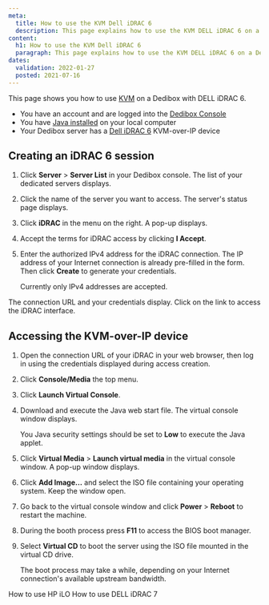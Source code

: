 ```yaml
---
meta:
  title: How to use the KVM Dell iDRAC 6
  description: This page explains how to use the KVM DELL iDRAC 6 on a Dedibox
content:
  h1: How to use the KVM Dell iDRAC 6
  paragraph: This page explains how to use the KVM DELL iDRAC 6 on a Dedibox
dates:
  validation: 2022-01-27
  posted: 2021-07-16
---
```


This page shows you how to use [KVM](/dedibox/kvm-over-ip/concepts/#kvm-over-ip) on a Dedibox with DELL iDRAC 6.

<Message type="requirement">

  - You have an account and are logged into the [Dedibox Console](https://console.online.net) 
  - You have [Java installed](https://www.java.com/en/download/help/download_options.html) on your local computer
  - Your Dedibox server has a [Dell iDRAC 6](https://www.dell.com/support/kbdoc/en-us/000123577/set-up-and-manage-idrac-6-lifecycle-controller-for-dell-poweredge-11g-servers) KVM-over-IP device  

</Message>

## Creating an iDRAC 6 session

1. Click **Server** > **Server List** in your Dedibox console. The list of your dedicated servers displays.

2. Click the name of the server you want to access. The server's status page displays.

3. Click **iDRAC** in the menu on the right. A pop-up displays.

    <Lightbox src="scaleway_idrac.webp" alt="" />

4. Accept the terms for iDRAC access by clicking **I Accept**.

5. Enter the authorized IPv4 address for the iDRAC connection. The IP address of your Internet connection is already pre-filled in the form. Then click **Create** to generate your credentials.

    <Message type="note">

    Currently only IPv4 addresses are accepted.

    </Message>

The connection URL and your credentials display. Click on the link to access the iDRAC interface.

## Accessing the KVM-over-IP device 

1. Open the connection URL of your iDRAC in your web browser, then log in using the credentials displayed during access creation. 

2. Click **Console/Media** the top menu.

    <Lightbox src="scaleway_idrac_console.webp" alt="" />

3. Click **Launch Virtual Console**. 

    <Lightbox src="scaleway_idrac_launch_console.webp"  alt="" />

4. Download and execute the Java web start file. The virtual console window displays.

    <Lightbox src="scaleway_idrac6_virtual_console.webp" width="" />

    <Message typ="tip">

    You Java security settings should be set to **Low** to execute the Java applet.

    </Message>

5. Click **Virtual Media** > **Launch virtual media** in the virtual console window. A pop-up window displays.

6. Click **Add Image...**  and select the ISO file containing your operating system. Keep the window open. 

7. Go back to the virtual console window and click **Power** > **Reboot** to restart the machine. 

8. During the booth process press **F11** to access the BIOS boot manager.

    <Lightbox src="scaleway_idrac6_boot_manager.webp" width="" />

9. Select **Virtual CD** to boot the server using the ISO file mounted in the virtual CD drive.

    <Lightbox src="scaleway_idrac6_virtual_cd.webp" width="" />

    <Message type="note">

    The boot process may take a while, depending on your Internet connection's available upstream bandwidth. 

    </Message>

<Navigation title="See Also">
  <PreviousButton to="/dedibox/kvm-over-ip/how-to/hp-ilo/">How to use HP iLO</PreviousButton>
  <NextButton to="/dedibox/kvm-over-ip/how-to/dell-idrac7/">How to use DELL iDRAC 7</NextButton>
</Navigation>
